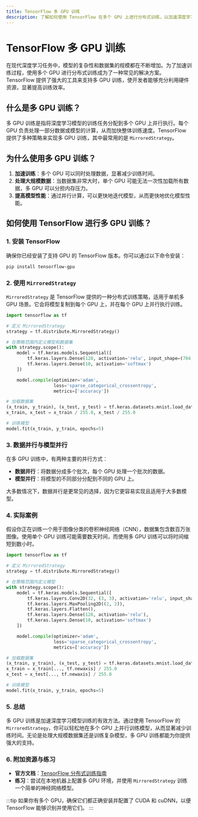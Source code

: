 ```yaml
---
title: TensorFlow 多 GPU 训练
description: 了解如何使用 TensorFlow 在多个 GPU 上进行分布式训练，以加速深度学习模型的训练过程。
---
```


# TensorFlow 多 GPU 训练

在现代深度学习任务中，模型的复杂性和数据集的规模都在不断增加。为了加速训练过程，使用多个 GPU 进行分布式训练成为了一种常见的解决方案。TensorFlow 提供了强大的工具来支持多 GPU 训练，使开发者能够充分利用硬件资源，显著提高训练效率。

## 什么是多 GPU 训练？

多 GPU 训练是指将深度学习模型的训练任务分配到多个 GPU 上并行执行。每个 GPU 负责处理一部分数据或模型的计算，从而加快整体训练速度。TensorFlow 提供了多种策略来实现多 GPU 训练，其中最常用的是 `MirroredStrategy`。

## 为什么使用多 GPU 训练？

1. **加速训练**：多个 GPU 可以同时处理数据，显著减少训练时间。
2. **处理大规模数据**：当数据集非常大时，单个 GPU 可能无法一次性加载所有数据，多 GPU 可以分担内存压力。
3. **提高模型性能**：通过并行计算，可以更快地迭代模型，从而更快地优化模型性能。

## 如何使用 TensorFlow 进行多 GPU 训练？

### 1. 安装 TensorFlow

确保你已经安装了支持 GPU 的 TensorFlow 版本。你可以通过以下命令安装：

```bash
pip install tensorflow-gpu
```

### 2. 使用 `MirroredStrategy`

`MirroredStrategy` 是 TensorFlow 提供的一种分布式训练策略，适用于单机多 GPU 场景。它会将模型复制到每个 GPU 上，并在每个 GPU 上并行执行训练。

```python
import tensorflow as tf

# 定义 MirroredStrategy
strategy = tf.distribute.MirroredStrategy()

# 在策略范围内定义模型和数据集
with strategy.scope():
    model = tf.keras.models.Sequential([
        tf.keras.layers.Dense(128, activation='relu', input_shape=(784,)),
        tf.keras.layers.Dense(10, activation='softmax')
    ])

    model.compile(optimizer='adam',
                  loss='sparse_categorical_crossentropy',
                  metrics=['accuracy'])

# 加载数据集
(x_train, y_train), (x_test, y_test) = tf.keras.datasets.mnist.load_data()
x_train, x_test = x_train / 255.0, x_test / 255.0

# 训练模型
model.fit(x_train, y_train, epochs=5)
```

### 3. 数据并行与模型并行

在多 GPU 训练中，有两种主要的并行方式：

- **数据并行**：将数据分成多个批次，每个 GPU 处理一个批次的数据。
- **模型并行**：将模型的不同部分分配到不同的 GPU 上。

大多数情况下，数据并行是更常见的选择，因为它更容易实现且适用于大多数模型。

### 4. 实际案例

假设你正在训练一个用于图像分类的卷积神经网络（CNN），数据集包含数百万张图像。使用单个 GPU 训练可能需要数天时间，而使用多 GPU 训练可以将时间缩短到数小时。

```python
import tensorflow as tf

# 定义 MirroredStrategy
strategy = tf.distribute.MirroredStrategy()

# 在策略范围内定义模型
with strategy.scope():
    model = tf.keras.models.Sequential([
        tf.keras.layers.Conv2D(32, (3, 3), activation='relu', input_shape=(28, 28, 1)),
        tf.keras.layers.MaxPooling2D((2, 2)),
        tf.keras.layers.Flatten(),
        tf.keras.layers.Dense(128, activation='relu'),
        tf.keras.layers.Dense(10, activation='softmax')
    ])

    model.compile(optimizer='adam',
                  loss='sparse_categorical_crossentropy',
                  metrics=['accuracy'])

# 加载数据集
(x_train, y_train), (x_test, y_test) = tf.keras.datasets.mnist.load_data()
x_train = x_train[..., tf.newaxis] / 255.0
x_test = x_test[..., tf.newaxis] / 255.0

# 训练模型
model.fit(x_train, y_train, epochs=5)
```

### 5. 总结

多 GPU 训练是加速深度学习模型训练的有效方法。通过使用 TensorFlow 的 `MirroredStrategy`，你可以轻松地在多个 GPU 上并行训练模型，从而显著减少训练时间。无论是处理大规模数据集还是训练复杂模型，多 GPU 训练都能为你提供强大的支持。

### 6. 附加资源与练习

- **官方文档**：[TensorFlow 分布式训练指南](https://www.tensorflow.org/guide/distributed_training)
- **练习**：尝试在本地机器上配置多 GPU 环境，并使用 `MirroredStrategy` 训练一个简单的神经网络模型。

:::tip
如果你有多个 GPU，确保它们都正确安装并配置了 CUDA 和 cuDNN，以便 TensorFlow 能够识别并使用它们。
:::